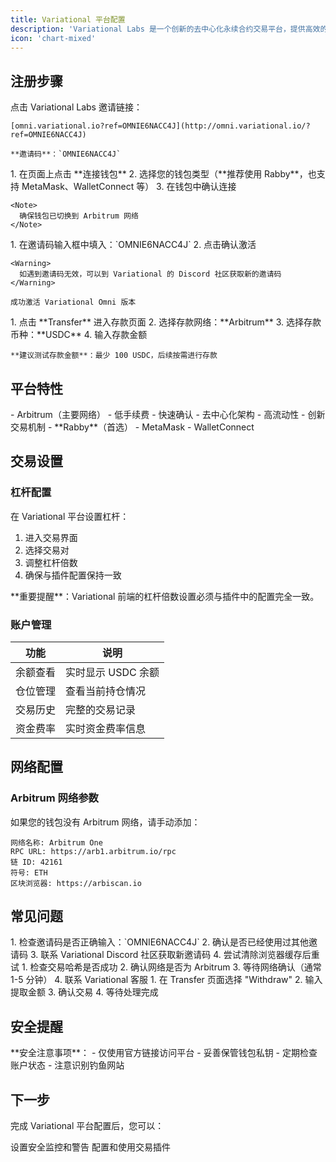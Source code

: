 ```yaml
---
title: Variational 平台配置
description: 'Variational Labs 是一个创新的去中心化永续合约交易平台，提供高效的交易体验'
icon: 'chart-mixed'
---
```


## 注册步骤

<Steps>
  <Step title="访问注册链接">
    点击 Variational Labs 邀请链接：
    
    [omni.variational.io?ref=OMNIE6NACC4J](http://omni.variational.io/?ref=OMNIE6NACC4J)
    
    **邀请码**：`OMNIE6NACC4J`
  </Step>
  
  <Step title="连接钱包">
    1. 在页面上点击 **连接钱包**
    2. 选择您的钱包类型（**推荐使用 Rabby**，也支持 MetaMask、WalletConnect 等）
    3. 在钱包中确认连接

    <Note>
      确保钱包已切换到 Arbitrum 网络
    </Note>
  </Step>
  
  <Step title="填入邀请码">
    1. 在邀请码输入框中填入：`OMNIE6NACC4J`
    2. 点击确认激活
    
    <Warning>
      如遇到邀请码无效，可以到 Variational 的 Discord 社区获取新的邀请码
    </Warning>
    
    成功激活 Variational Omni 版本
  </Step>
  
  <Step title="存款">
    1. 点击 **Transfer** 进入存款页面
    2. 选择存款网络：**Arbitrum**
    3. 选择存款币种：**USDC**
    4. 输入存款金额
    
    **建议测试存款金额**：最少 100 USDC，后续按需进行存款
  </Step>
</Steps>

## 平台特性

<CardGroup cols={3}>
  <Card title="网络支持" icon="network-wired">
    - Arbitrum（主要网络）
    - 低手续费
    - 快速确认
  </Card>
  <Card title="交易特色" icon="sparkles">
    - 去中心化架构
    - 高流动性
    - 创新交易机制
  </Card>
  <Card title="推荐钱包" icon="wallet">
    - **Rabby**（首选）
    - MetaMask
    - WalletConnect
  </Card>
</CardGroup>

## 交易设置

### 杠杆配置

在 Variational 平台设置杠杆：

1. 进入交易界面
2. 选择交易对
3. 调整杠杆倍数
4. 确保与插件配置保持一致

<Warning>
**重要提醒**：Variational 前端的杠杆倍数设置必须与插件中的配置完全一致。
</Warning>

### 账户管理

| 功能 | 说明 |
|------|------|
| 余额查看 | 实时显示 USDC 余额 |
| 仓位管理 | 查看当前持仓情况 |
| 交易历史 | 完整的交易记录 |
| 资金费率 | 实时资金费率信息 |

## 网络配置

### Arbitrum 网络参数

如果您的钱包没有 Arbitrum 网络，请手动添加：

```
网络名称: Arbitrum One
RPC URL: https://arb1.arbitrum.io/rpc
链 ID: 42161
符号: ETH
区块浏览器: https://arbiscan.io
```

## 常见问题

<AccordionGroup>
  <Accordion title="邀请码无效怎么办？">
    1. 检查邀请码是否正确输入：`OMNIE6NACC4J`
    2. 确认是否已经使用过其他邀请码
    3. 联系 Variational Discord 社区获取新邀请码
    4. 尝试清除浏览器缓存后重试
  </Accordion>
  
  <Accordion title="存款未到账怎么办？">
    1. 检查交易哈希是否成功
    2. 确认网络是否为 Arbitrum
    3. 等待网络确认（通常 1-5 分钟）
    4. 联系 Variational 客服
  </Accordion>
  
  <Accordion title="如何提取资金？">
    1. 在 Transfer 页面选择 "Withdraw"
    2. 输入提取金额
    3. 确认交易
    4. 等待处理完成
  </Accordion>
</AccordionGroup>

## 安全提醒

<Warning>
**安全注意事项**：
- 仅使用官方链接访问平台
- 妥善保管钱包私钥
- 定期检查账户状态
- 注意识别钓鱼网站
</Warning>

## 下一步

完成 Variational 平台配置后，您可以：

<CardGroup cols={2}>
  <Card title="配置安全警告" icon="shield" href="/platforms/security-alerts">
    设置安全监控和警告
  </Card>
  <Card title="开始使用插件" icon="play" href="/products/edgex-variational">
    配置和使用交易插件
  </Card>
</CardGroup>
